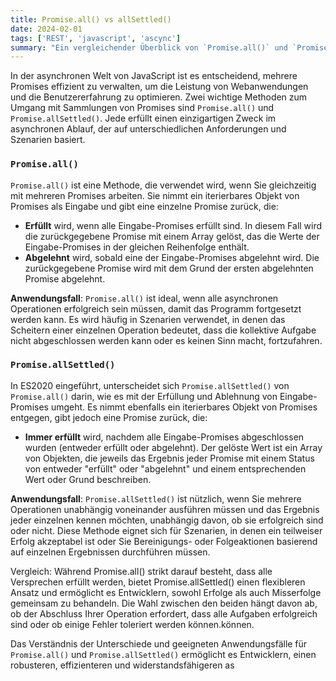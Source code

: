 ```yaml
---
title: Promise.all() vs allSettled()
date: 2024-02-01
tags: ['REST', 'javascript', 'ascync']
summary: "Ein vergleichender Überblick von `Promise.all()` und `Promise.allSettled()`, wobei ihre Anwendungsfälle beim Umgang mit mehreren Promises in JavaScript-Asynchronoperationen hervorgehoben werden."
---
```


In der asynchronen Welt von JavaScript ist es entscheidend, mehrere Promises effizient zu verwalten, um die Leistung von Webanwendungen und die Benutzererfahrung zu optimieren. Zwei wichtige Methoden zum Umgang mit Sammlungen von Promises sind `Promise.all()` und `Promise.allSettled()`. Jede erfüllt einen einzigartigen Zweck im asynchronen Ablauf, der auf unterschiedlichen Anforderungen und Szenarien basiert.

### `Promise.all()`

`Promise.all()` ist eine Methode, die verwendet wird, wenn Sie gleichzeitig mit mehreren Promises arbeiten. Sie nimmt ein iterierbares Objekt von Promises als Eingabe und gibt eine einzelne Promise zurück, die:

- **Erfüllt** wird, wenn alle Eingabe-Promises erfüllt sind. In diesem Fall wird die zurückgegebene Promise mit einem Array gelöst, das die Werte der Eingabe-Promises in der gleichen Reihenfolge enthält.
- **Abgelehnt** wird, sobald eine der Eingabe-Promises abgelehnt wird. Die zurückgegebene Promise wird mit dem Grund der ersten abgelehnten Promise abgelehnt.

**Anwendungsfall**: `Promise.all()` ist ideal, wenn alle asynchronen Operationen erfolgreich sein müssen, damit das Programm fortgesetzt werden kann. Es wird häufig in Szenarien verwendet, in denen das Scheitern einer einzelnen Operation bedeutet, dass die kollektive Aufgabe nicht abgeschlossen werden kann oder es keinen Sinn macht, fortzufahren.

### `Promise.allSettled()`

In ES2020 eingeführt, unterscheidet sich `Promise.allSettled()` von `Promise.all()` darin, wie es mit der Erfüllung und Ablehnung von Eingabe-Promises umgeht. Es nimmt ebenfalls ein iterierbares Objekt von Promises entgegen, gibt jedoch eine Promise zurück, die:

- **Immer erfüllt** wird, nachdem alle Eingabe-Promises abgeschlossen wurden (entweder erfüllt oder abgelehnt). Der gelöste Wert ist ein Array von Objekten, die jeweils das Ergebnis jeder Promise mit einem Status von entweder "erfüllt" oder "abgelehnt" und einem entsprechenden Wert oder Grund beschreiben.

**Anwendungsfall**: `Promise.allSettled()` ist nützlich, wenn Sie mehrere Operationen unabhängig voneinander ausführen müssen und das Ergebnis jeder einzelnen kennen möchten, unabhängig davon, ob sie erfolgreich sind oder nicht. Diese Methode eignet sich für Szenarien, in denen ein teilweiser Erfolg akzeptabel ist oder Sie Bereinigungs- oder Folgeaktionen basierend auf einzelnen Ergebnissen durchführen müssen.

Vergleich: Während Promise.all() strikt darauf besteht, dass alle Versprechen erfüllt werden, bietet Promise.allSettled() einen flexibleren Ansatz und ermöglicht es Entwicklern, sowohl Erfolge als auch Misserfolge gemeinsam zu behandeln. Die Wahl zwischen den beiden hängt davon ab, ob der Abschluss Ihrer Operation erfordert, dass alle Aufgaben erfolgreich sind oder ob einige Fehler toleriert werden können.können.

Das Verständnis der Unterschiede und geeigneten Anwendungsfälle für `Promise.all()` und `Promise.allSettled()` ermöglicht es Entwicklern, einen robusteren, effizienteren und widerstandsfähigeren as